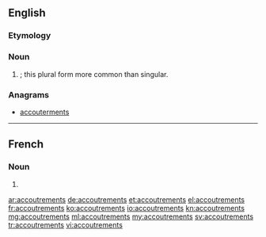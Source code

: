 ==English==

===Etymology===
{{borrowing|fr|lang=en}}

===Noun===
{{head|en|plural}}

# {{plural of|accoutrement|nodot=1|lang=en}}; this plural form more common than singular.

===Anagrams===
* [[accouterments#English|accouterments]]

----

==French==

===Noun===
{{head|fr|plural|g=m-p}}

# {{plural of|accoutrement|lang=fr}}

[[ar:accoutrements]]
[[de:accoutrements]]
[[et:accoutrements]]
[[el:accoutrements]]
[[fr:accoutrements]]
[[ko:accoutrements]]
[[io:accoutrements]]
[[kn:accoutrements]]
[[mg:accoutrements]]
[[ml:accoutrements]]
[[my:accoutrements]]
[[sv:accoutrements]]
[[tr:accoutrements]]
[[vi:accoutrements]]